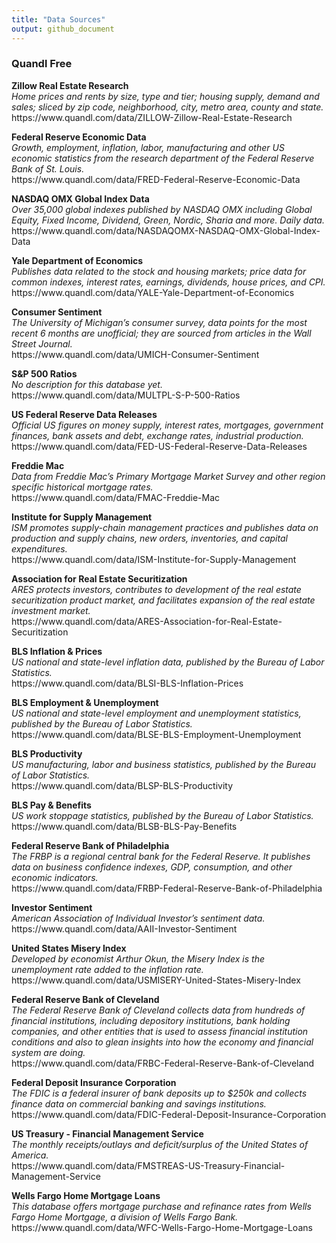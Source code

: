 ```yaml
---
title: "Data Sources"
output: github_document
---
```


### Quandl Free

**Zillow Real Estate Research**<br>
*Home prices and rents by size, type and tier; housing supply, demand and sales; sliced by zip code, neighborhood, city, metro area, county and state.*<br>
https://www.quandl.com/data/ZILLOW-Zillow-Real-Estate-Research<br>
<!-- https://www.quandl.com/api/v3/databases/ZILLOW/metadata?api_key=boSmRbTRhaZvsaPynN5n<br> -->

 

**Federal Reserve Economic Data**<br>
*Growth, employment, inflation, labor, manufacturing and other US economic statistics from the research department of the Federal Reserve Bank of St. Louis.*<br>
https://www.quandl.com/data/FRED-Federal-Reserve-Economic-Data<br>
<!-- https://www.quandl.com/api/v3/databases/FRED/metadata?api_key=boSmRbTRhaZvsaPynN5n<br> -->

 

**NASDAQ OMX Global Index Data**<br>
*Over 35,000 global indexes published by NASDAQ OMX including Global Equity, Fixed Income, Dividend, Green, Nordic, Sharia and more. Daily data.*<br>
https://www.quandl.com/data/NASDAQOMX-NASDAQ-OMX-Global-Index-Data<br>
<!-- https://www.quandl.com/api/v3/databases/NASDAQOMX/metadata?api_key=boSmRbTRhaZvsaPynN5n<br> -->

 

**Yale Department of Economics**<br>
*Publishes data related to the stock and housing markets; price data for common indexes, interest rates, earnings, dividends, house prices, and CPI.*<br>
https://www.quandl.com/data/YALE-Yale-Department-of-Economics<br>
<!-- https://www.quandl.com/api/v3/databases/YALE/metadata?api_key=boSmRbTRhaZvsaPynN5n<br> -->

 

**Consumer Sentiment**<br>
*The University of Michigan’s consumer survey, data points for the most recent 6 months are unofficial; they are sourced from articles in the Wall Street Journal.*<br>
https://www.quandl.com/data/UMICH-Consumer-Sentiment<br>
<!-- https://www.quandl.com/api/v3/databases/UMICH/metadata?api_key=boSmRbTRhaZvsaPynN5n<br> -->

 

**S&P 500 Ratios**<br>
*No description for this database yet.*<br>
https://www.quandl.com/data/MULTPL-S-P-500-Ratios<br>
<!-- https://www.quandl.com/api/v3/databases/MULTPL/metadata?api_key=boSmRbTRhaZvsaPynN5n<br> -->

 

**US Federal Reserve Data Releases**<br>
*Official US figures on money supply, interest rates, mortgages, government finances, bank assets and debt, exchange rates, industrial production.*<br>
https://www.quandl.com/data/FED-US-Federal-Reserve-Data-Releases<br>
<!-- https://www.quandl.com/api/v3/databases/FED/metadata?api_key=boSmRbTRhaZvsaPynN5n<br> -->

 

**Freddie Mac**<br>
*Data from Freddie Mac’s Primary Mortgage Market Survey and other region specific historical mortgage rates.*<br>
https://www.quandl.com/data/FMAC-Freddie-Mac<br>
<!-- https://www.quandl.com/api/v3/databases/FMAC/metadata?api_key=boSmRbTRhaZvsaPynN5n<br> -->

 

**Institute for Supply Management**<br>
*ISM promotes supply-chain management practices and publishes data on production and supply chains, new orders, inventories, and capital expenditures.*<br>
https://www.quandl.com/data/ISM-Institute-for-Supply-Management<br>
<!-- https://www.quandl.com/data/ISM-Institute-for-Supply-Management/usage/export<br> -->

 

**Association for Real Estate Securitization**<br>
*ARES protects investors, contributes to development of the real estate securitization product market, and facilitates expansion of the real estate investment market.*<br>
https://www.quandl.com/data/ARES-Association-for-Real-Estate-Securitization<br>
<!-- https://www.quandl.com/api/v3/databases/ARES/metadata?api_key=boSmRbTRhaZvsaPynN5n<br> -->

 

**BLS Inflation & Prices**<br>
*US national and state-level inflation data, published by the Bureau of Labor Statistics.*<br>
https://www.quandl.com/data/BLSI-BLS-Inflation-Prices<br>
<!-- https://www.quandl.com/data/BLSI-BLS-Inflation-Prices/usage/export<br> -->

 

**BLS Employment & Unemployment**<br>
*US national and state-level employment and unemployment statistics, published by the Bureau of Labor Statistics.*<br>
https://www.quandl.com/data/BLSE-BLS-Employment-Unemployment<br>
<!-- https://www.quandl.com/api/v3/databases/BLSE/metadata?api_key=boSmRbTRhaZvsaPynN5n<br> -->

 

**BLS Productivity**<br>
*US manufacturing, labor and business statistics, published by the Bureau of Labor Statistics.*<br>
https://www.quandl.com/data/BLSP-BLS-Productivity<br>
<!-- https://www.quandl.com/api/v3/databases/BLSP/metadata?api_key=boSmRbTRhaZvsaPynN5n<br> -->

 

**BLS Pay & Benefits**<br>
*US work stoppage statistics, published by the Bureau of Labor Statistics.*<br>
https://www.quandl.com/data/BLSB-BLS-Pay-Benefits<br>
<!-- https://www.quandl.com/api/v3/databases/BLSB/metadata?api_key=boSmRbTRhaZvsaPynN5n<br> -->

 

**Federal Reserve Bank of Philadelphia**<br>
*The FRBP is a regional central bank for the Federal Reserve. It publishes data on business confidence indexes, GDP, consumption, and other economic indicators.*<br>
https://www.quandl.com/data/FRBP-Federal-Reserve-Bank-of-Philadelphia<br>
<!-- https://www.quandl.com/api/v3/databases/FRBP/metadata?api_key=boSmRbTRhaZvsaPynN5n -->

 

**Investor Sentiment**<br>
*American Association of Individual Investor’s sentiment data.*<br>
https://www.quandl.com/data/AAII-Investor-Sentiment<br>
<!-- https://www.quandl.com/api/v3/databases/AAII/metadata?api_key=boSmRbTRhaZvsaPynN5n<br> -->

 

**United States Misery Index**<br>
*Developed by economist Arthur Okun, the Misery Index is the unemployment rate added to the inflation rate.*<br>
https://www.quandl.com/data/USMISERY-United-States-Misery-Index<br>
<!-- https://www.quandl.com/api/v3/databases/USMISERY/metadata?api_key=boSmRbTRhaZvsaPynN5n<br> -->

 

**Federal Reserve Bank of Cleveland**<br>
*The Federal Reserve Bank of Cleveland collects data from hundreds of financial institutions, including depository institutions, bank holding companies, and other entities that is used to assess financial institution conditions and also to glean insights into how the economy and financial system are doing.*<br>
https://www.quandl.com/data/FRBC-Federal-Reserve-Bank-of-Cleveland<br>
<!-- https://www.quandl.com/api/v3/databases/FRBC/metadata?api_key=boSmRbTRhaZvsaPynN5n<br> -->

 

**Federal Deposit Insurance Corporation**<br>
*The FDIC is a federal insurer of bank deposits up to $250k and collects finance data on commercial banking and savings institutions.*<br>
https://www.quandl.com/data/FDIC-Federal-Deposit-Insurance-Corporation<br>
<!-- https://www.quandl.com/api/v3/databases/FDIC/metadata?api_key=boSmRbTRhaZvsaPynN5n<br> -->

 

**US Treasury - Financial Management Service**<br>
*The monthly receipts/outlays and deficit/surplus of the United States of America.*<br>
https://www.quandl.com/data/FMSTREAS-US-Treasury-Financial-Management-Service<br>
<!-- https://www.quandl.com/api/v3/databases/FMSTREAS/metadata?api_key=boSmRbTRhaZvsaPynN5n<br> -->

 

**Wells Fargo Home Mortgage Loans**<br>
*This database offers mortgage purchase and refinance rates from Wells Fargo Home Mortgage, a division of Wells Fargo Bank.*<br>
https://www.quandl.com/data/WFC-Wells-Fargo-Home-Mortgage-Loans<br>
<!-- https://www.quandl.com/api/v3/databases/WFC/metadata?api_key=boSmRbTRhaZvsaPynN5n<br> -->

 









